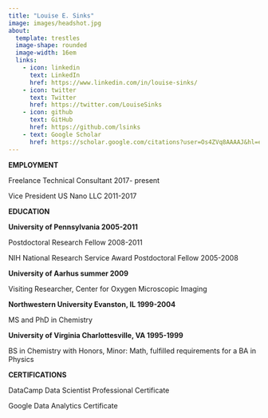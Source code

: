 ```yaml
---
title: "Louise E. Sinks"
image: images/headshot.jpg
about: 
  template: trestles
  image-shape: rounded
  image-width: 16em
  links:
    - icon: linkedin 
      text: LinkedIn
      href: https://www.linkedin.com/in/louise-sinks/
    - icon: twitter 
      text: Twitter
      href: https://twitter.com/LouiseSinks
    - icon: github 
      text: GitHub
      href: https://github.com/lsinks
    - text: Google Scholar
      href: https://scholar.google.com/citations?user=Os4ZVq8AAAAJ&hl=en
---
```


**EMPLOYMENT**

Freelance Technical Consultant 2017- present

Vice President US Nano LLC 2011-2017

**EDUCATION**

**University of Pennsylvania 2005-2011**

Postdoctoral Research Fellow 2008-2011

NIH National Research Service Award Postdoctoral Fellow 2005-2008

**University of Aarhus summer 2009**

Visiting Researcher, Center for Oxygen Microscopic Imaging

**Northwestern University Evanston, IL 1999-2004**

MS and PhD in Chemistry

**University of Virginia Charlottesville, VA 1995-1999**

BS in Chemistry with Honors, Minor: Math, fulfilled requirements for a BA in Physics

**CERTIFICATIONS**

DataCamp Data Scientist Professional Certificate

Google Data Analytics Certificate

